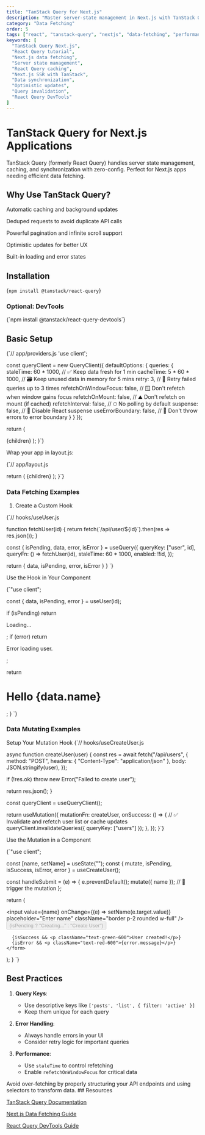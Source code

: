 ```yaml
---
title: "TanStack Query for Next.js"
description: "Master server-state management in Next.js with TanStack Query (React Query). Learn caching strategies, SSR integration, and performance optimization."
category: "Data Fetching"
order: 5
tags: ["react", "tanstack-query", "nextjs", "data-fetching", "performance"]
keywords: [
  "TanStack Query Next.js",
  "React Query tutorial",
  "Next.js data fetching",
  "Server state management",
  "React Query caching",
  "Next.js SSR with TanStack",
  "Data synchronization",
  "Optimistic updates",
  "Query invalidation",
  "React Query DevTools"
]
---
```

# TanStack Query for Next.js Applications

<ProTip title="Why TanStack Query?">
  TanStack Query (formerly React Query) handles server state management,
  caching, and synchronization with zero-config. Perfect for Next.js apps
  needing efficient data fetching.
</ProTip>

## Why Use TanStack Query?

 Automatic caching and background updates

 Deduped requests to avoid duplicate API calls

 Powerful pagination and infinite scroll support

 Optimistic updates for better UX
 
 Built-in loading and error states

## Installation

<CodeBlock language="markdown">{`npm install @tanstack/react-query`}</CodeBlock>

### Optional: DevTools

<CodeBlock language="markdown">
  {`npm install @tanstack/react-query-devtools`}
</CodeBlock>

## Basic Setup

<CodeBlock language="jsx">
{`// app/providers.js
'use client';


  const queryClient = new QueryClient({
  defaultOptions: {
    queries: {
      staleTime: 60 * 1000,       // ✅ Keep data fresh for 1 min
      cacheTime: 5 * 60 * 1000,   // 🗃 Keep unused data in memory for 5 mins
      retry: 3,                   // 🔁 Retry failed queries up to 3 times
      refetchOnWindowFocus: false, // 🪟 Don't refetch when window gains focus
      refetchOnMount: false,      // ⛰ Don't refetch on mount (if cached)
      refetchInterval: false,     // ⏱ No polling by default
      suspense: false,            // 🧘 Disable React suspense
      useErrorBoundary: false,    // 🧱 Don't throw errors to error boundary
    }
  }
});

return (

<QueryClientProvider client={queryClient}>
  {children}
  <ReactQueryDevtools initialIsOpen={false} />
</QueryClientProvider>
); }`}

</CodeBlock>

Wrap your app in layout.js:

<CodeBlock language="jsx">
{`// app/layout.js

  return (
    <html>
      <body>
        <Providers>{children}</Providers>
      </body>
    </html>
  );
}`}
</CodeBlock>

### Data Fetching Examples

1. Create a Custom Hook
<CodeBlock language="jsx">
{`// hooks/useUser.js

function fetchUser(id) {
return fetch(\`/api/user/\${id}\`).then(res => res.json());
}

  const { isPending, data, error, isError } = useQuery({
    queryKey: ["user", id],
    queryFn: () => fetchUser(id),
    staleTime: 60 * 1000,
    enabled: !!id,
  });

return { data, isPending, error, isError }
}
`}
</CodeBlock>

Use the Hook in Your Component

<CodeBlock language="jsx">
{`"use client";

  const { data, isPending, error } = useUser(id);

if (isPending) return <p>Loading...</p>;
if (error) return <p>Error loading user.</p>;

return <h1>Hello {data.name}</h1>;
}
`}

</CodeBlock>

### Data Mutating Examples
Setup Your Mutation Hook
<CodeBlock language="jsx">
{`// hooks/useCreateUser.js

async function createUser(user) {
  const res = await fetch("/api/users", {
    method: "POST",
    headers: { "Content-Type": "application/json" },
    body: JSON.stringify(user),
  });

  if (!res.ok) throw new Error("Failed to create user");

  return res.json();
}

  const queryClient = useQueryClient();

  return useMutation({
    mutationFn: createUser,
    onSuccess: () => {
      // ✅ Invalidate and refetch user list or cache updates
      queryClient.invalidateQueries({ queryKey: ["users"] });
    },
  });
}`}
</CodeBlock>

 Use the Mutation in a Component

 <CodeBlock language="jsx">
{`"use client";


  const [name, setName] = useState("");
  const { mutate, isPending, isSuccess, isError, error } = useCreateUser();

  const handleSubmit = (e) => {
    e.preventDefault();
    mutate({ name }); // 🚀 trigger the mutation
  };

  return (
    <form onSubmit={handleSubmit} className="space-y-4">
      <input
        value={name}
        onChange={(e) => setName(e.target.value)}
        placeholder="Enter name"
        className="border p-2 rounded w-full"
      />
      <button type="submit" disabled={isPending} className="btn btn-primary">
        {isPending ? "Creating..." : "Create User"}
      </button>

      {isSuccess && <p className="text-green-600">User created!</p>}
      {isError && <p className="text-red-600">{error.message}</p>}
    </form>
  );
}
`}
</CodeBlock>

## Best Practices

1. **Query Keys**:

   - Use descriptive keys like `['posts', 'list', { filter: 'active' }]`
   - Keep them unique for each query

2. **Error Handling**:

   - Always handle errors in your UI
   - Consider retry logic for important queries

3. **Performance**:
   - Use `staleTime` to control refetching
   - Enable `refetchOnWindowFocus` for critical data

<Callout type="warning">
  Avoid over-fetching by properly structuring your API endpoints and using
  selectors to transform data.
</Callout>
## Resources

[TanStack Query Documentation](https://tanstack.com/query/latest)

[Next.js Data Fetching Guide](https://nextjs.org/docs/basic-features/data-fetching)

[React Query DevTools Guide](https://tanstack.com/query/latest/docs/react/devtools)
